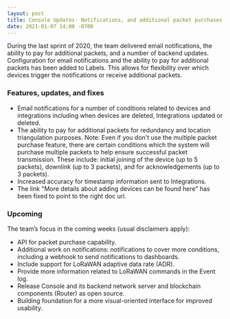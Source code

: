 ```yaml
---
layout: post
title: Console Updates- Notifications, and additional packet purchases
date: 2021-01-07 14:00 -0700
---
```


During the last sprint of 2020, the team delivered email notifications, the ability to pay for
additional packets, and a number of backend updates. Configuration for email notifications and the
ability to pay for additional packets has been added to Labels. This allows for flexibility over
which devices trigger the notifications or receive additional packets.

<!--truncate-->

### Features, updates, and fixes

- Email notifications for a number of conditions related to devices and integrations including when
  devices are deleted, Integrations updated or deleted.
- The ability to pay for additional packets for redundancy and location triangulation purposes.
  Note: Even if you don't use the multiple packet purchase feature, there are certain conditions
  which the system will purchase multiple packets to help ensure successful packet transmission.
  These include: initial joining of the device (up to 5 packets), downlink (up to 3 packets), and
  for acknowledgements (up to 3 packets).
- Increased accuracy for timestamp information sent to Integrations.
- The link "More details about adding devices can be found here" has been fixed to point to the
  right doc url.

### Upcoming

The team’s focus in the coming weeks (usual disclaimers apply):

- API for packet purchase capability.
- Additional work on notifications: notifications to cover more conditions, including a webhook to
  send notifications to dashboards.
- Include support for LoRaWAN adaptive data rate (ADR).
- Provide more information related to LoRaWAN commands in the Event log.
- Release Console and its backend network server and blockchain components (Router) as open source.
- Building foundation for a more visual-oriented interface for improved usability.
